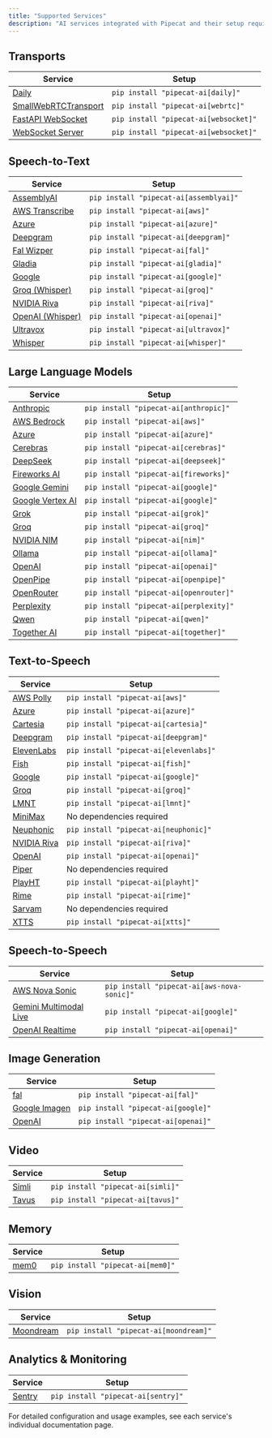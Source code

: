 ```yaml
---
title: "Supported Services"
description: "AI services integrated with Pipecat and their setup requirements"
---
```


## Transports

| Service                                                           | Setup                                 |
| ----------------------------------------------------------------- | ------------------------------------- |
| [Daily](/server/services/transport/daily)                         | `pip install "pipecat-ai[daily]"`     |
| [SmallWebRTCTransport](/server/services/transport/small-webrtc)   | `pip install "pipecat-ai[webrtc]"`    |
| [FastAPI WebSocket](/server/services/transport/fastapi-websocket) | `pip install "pipecat-ai[websocket]"` |
| [WebSocket Server](/server/services/transport/websocket-server)   | `pip install "pipecat-ai[websocket]"` |

## Speech-to-Text

| Service                                         | Setup                                  |
| ----------------------------------------------- | -------------------------------------- |
| [AssemblyAI](/server/services/stt/assemblyai)   | `pip install "pipecat-ai[assemblyai]"` |
| [AWS Transcribe](/server/services/stt/aws)      | `pip install "pipecat-ai[aws]"`        |
| [Azure](/server/services/stt/azure)             | `pip install "pipecat-ai[azure]"`      |
| [Deepgram](/server/services/stt/deepgram)       | `pip install "pipecat-ai[deepgram]"`   |
| [Fal Wizper](/server/services/stt/fal)          | `pip install "pipecat-ai[fal]"`        |
| [Gladia](/server/services/stt/gladia)           | `pip install "pipecat-ai[gladia]"`     |
| [Google](/server/services/stt/google)           | `pip install "pipecat-ai[google]"`     |
| [Groq (Whisper)](/server/services/stt/groq)     | `pip install "pipecat-ai[groq]"`       |
| [NVIDIA Riva](/server/services/stt/riva)        | `pip install "pipecat-ai[riva]"`       |
| [OpenAI (Whisper)](/server/services/stt/openai) | `pip install "pipecat-ai[openai]"`     |
| [Ultravox](/server/services/stt/ultravox)       | `pip install "pipecat-ai[ultravox]"`   |
| [Whisper](/server/services/stt/whisper)         | `pip install "pipecat-ai[whisper]"`    |

## Large Language Models

| Service                                                | Setup                                  |
| ------------------------------------------------------ | -------------------------------------- |
| [Anthropic](/server/services/llm/anthropic)            | `pip install "pipecat-ai[anthropic]"`  |
| [AWS Bedrock](/server/services/llm/aws)                | `pip install "pipecat-ai[aws]"`        |
| [Azure](/server/services/llm/azure)                    | `pip install "pipecat-ai[azure]"`      |
| [Cerebras](/server/services/llm/cerebras)              | `pip install "pipecat-ai[cerebras]"`   |
| [DeepSeek](/server/services/llm/deepseek)              | `pip install "pipecat-ai[deepseek]"`   |
| [Fireworks AI](/server/services/llm/fireworks)         | `pip install "pipecat-ai[fireworks]"`  |
| [Google Gemini](/server/services/llm/gemini)           | `pip install "pipecat-ai[google]"`     |
| [Google Vertex AI](/server/services/llm/google-vertex) | `pip install "pipecat-ai[google]"`     |
| [Grok](/server/services/llm/grok)                      | `pip install "pipecat-ai[grok]"`       |
| [Groq](/server/services/llm/groq)                      | `pip install "pipecat-ai[groq]"`       |
| [NVIDIA NIM](/server/services/llm/nim)                 | `pip install "pipecat-ai[nim]"`        |
| [Ollama](/server/services/llm/ollama)                  | `pip install "pipecat-ai[ollama]"`     |
| [OpenAI](/server/services/llm/openai)                  | `pip install "pipecat-ai[openai]"`     |
| [OpenPipe](/server/services/llm/openpipe)              | `pip install "pipecat-ai[openpipe]"`   |
| [OpenRouter](/server/services/llm/openrouter)          | `pip install "pipecat-ai[openrouter]"` |
| [Perplexity](/server/services/llm/perplexity)          | `pip install "pipecat-ai[perplexity]"` |
| [Qwen](/server/services/llm/qwen)                      | `pip install "pipecat-ai[qwen]"`       |
| [Together AI](/server/services/llm/together)           | `pip install "pipecat-ai[together]"`   |

## Text-to-Speech

| Service                                       | Setup                                  |
| --------------------------------------------- | -------------------------------------- |
| [AWS Polly](/server/services/tts/aws)         | `pip install "pipecat-ai[aws]"`        |
| [Azure](/server/services/tts/azure)           | `pip install "pipecat-ai[azure]"`      |
| [Cartesia](/server/services/tts/cartesia)     | `pip install "pipecat-ai[cartesia]"`   |
| [Deepgram](/server/services/tts/deepgram)     | `pip install "pipecat-ai[deepgram]"`   |
| [ElevenLabs](/server/services/tts/elevenlabs) | `pip install "pipecat-ai[elevenlabs]"` |
| [Fish](/server/services/tts/fish)             | `pip install "pipecat-ai[fish]"`       |
| [Google](/server/services/tts/google)         | `pip install "pipecat-ai[google]"`     |
| [Groq](/server/services/tts/groq)             | `pip install "pipecat-ai[groq]"`       |
| [LMNT](/server/services/tts/lmnt)             | `pip install "pipecat-ai[lmnt]"`       |
| [MiniMax](/server/services/tts/minimax)       | No dependencies required               |
| [Neuphonic](/server/services/tts/neuphonic)   | `pip install "pipecat-ai[neuphonic]"`  |
| [NVIDIA Riva](/server/services/tts/riva)      | `pip install "pipecat-ai[riva]"`       |
| [OpenAI](/server/services/tts/openai)         | `pip install "pipecat-ai[openai]"`     |
| [Piper](/server/services/tts/piper)           | No dependencies required               |
| [PlayHT](/server/services/tts/playht)         | `pip install "pipecat-ai[playht]"`     |
| [Rime](/server/services/tts/rime)             | `pip install "pipecat-ai[rime]"`       |
| [Sarvam](/server/services/tts/sarvam)         | No dependencies required               |
| [XTTS](/server/services/tts/xtts)             | `pip install "pipecat-ai[xtts]"`       |

## Speech-to-Speech

| Service                                               | Setup                                      |
| ----------------------------------------------------- | ------------------------------------------ |
| [AWS Nova Sonic](/server/services/s2s/aws)            | `pip install "pipecat-ai[aws-nova-sonic]"` |
| [Gemini Multimodal Live](/server/services/s2s/gemini) | `pip install "pipecat-ai[google]"`         |
| [OpenAI Realtime](/server/services/s2s/openai)        | `pip install "pipecat-ai[openai]"`         |

## Image Generation

| Service                                                          | Setup                              |
| ---------------------------------------------------------------- | ---------------------------------- |
| [fal](/server/services/image-generation/fal)                     | `pip install "pipecat-ai[fal]"`    |
| [Google Imagen](/server/services/image-generation/google-imagen) | `pip install "pipecat-ai[google]"` |
| [OpenAI](/server/services/image-generation/openai)               | `pip install "pipecat-ai[openai]"` |

## Video

| Service                               | Setup                             |
| ------------------------------------- | --------------------------------- |
| [Simli](/server/services/video/simli) | `pip install "pipecat-ai[simli]"` |
| [Tavus](/server/services/video/tavus) | `pip install "pipecat-ai[tavus]"` |

## Memory

| Service                              | Setup                            |
| ------------------------------------ | -------------------------------- |
| [mem0](/server/services/memory/mem0) | `pip install "pipecat-ai[mem0]"` |

## Vision

| Service                                        | Setup                                 |
| ---------------------------------------------- | ------------------------------------- |
| [Moondream](/server/services/vision/moondream) | `pip install "pipecat-ai[moondream]"` |

## Analytics & Monitoring

| Service                                     | Setup                              |
| ------------------------------------------- | ---------------------------------- |
| [Sentry](/server/services/analytics/sentry) | `pip install "pipecat-ai[sentry]"` |

For detailed configuration and usage examples, see each service's individual documentation page.
